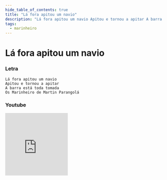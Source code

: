 ```yaml
---
hide_table_of_contents: true
title: "Lá fora apitou um navio"
description: "Lá fora apitou um navio Apitou e tornou a apitar A barra está toda tomada Os Marinheiro de Martin Parangolá"
tags:
  - marinheiro
---
```


# Lá fora apitou um navio

### Letra

```text
Lá fora apitou um navio
Apitou e tornou a apitar
A barra está toda tomada
Os Marinheiro de Martin Parangolá
```

### Youtube

<iframe
  width="200"
  height="200"
  src="https://www.youtube.com/embed/zqTvxkFbI0s"
  title="YouTube video player"
  frameborder="0"
  allow="accelerometer; autoplay; clipboard-write; encrypted-media; gyroscope; picture-in-picture; web-share"
  referrerpolicy="strict-origin-when-cross-origin"
  allowfullscreen
></iframe>